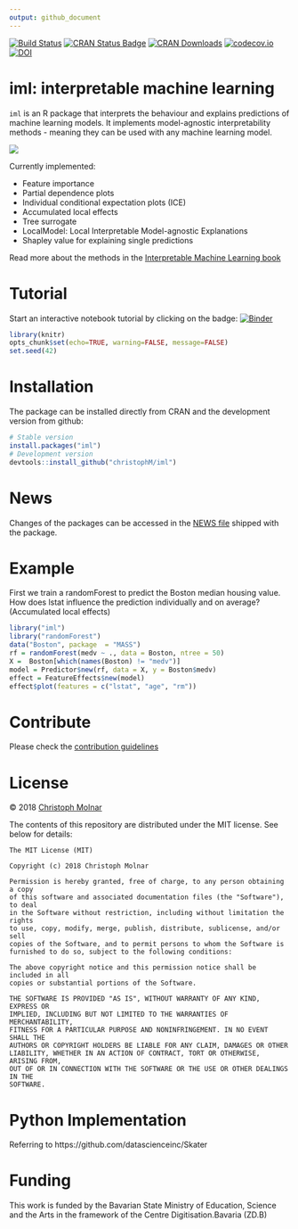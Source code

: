 ```yaml
---
output: github_document
---
```

[![Build Status](https://travis-ci.org/christophM/iml.svg?branch=master)](https://travis-ci.org/christophM/iml)
[![CRAN Status Badge](http://www.r-pkg.org/badges/version/iml)](https://CRAN.R-project.org/package=iml)
[![CRAN Downloads](http://cranlogs.r-pkg.org/badges/grand-total/iml)](https://cran.rstudio.com/web/packages/iml/index.html)
[![codecov.io](https://codecov.io/github/christophM/iml/coverage.svg?branch=master)](https://codecov.io/github/christophM/iml?branch=master)
[![DOI](http://joss.theoj.org/papers/10.21105/joss.00786/status.svg)](https://doi.org/10.21105/joss.00786)



# iml: interpretable machine learning
 `iml ` is an R package that interprets the behaviour and explains predictions of machine learning models.
 It implements model-agnostic interpretability methods - meaning they can be used with any machine learning model.

![](iml.png)

 Currently implemented: 
 
 - Feature importance
 - Partial dependence plots
 - Individual conditional expectation plots (ICE)
 - Accumulated local effects
 - Tree surrogate
 - LocalModel: Local Interpretable Model-agnostic Explanations
 - Shapley value for explaining single predictions
 
Read more about the methods in the [Interpretable Machine Learning book](https://christophm.github.io/interpretable-ml-book/agnostic.html)

# Tutorial
Start an interactive notebook tutorial by clicking on the badge: [![Binder](http://mybinder.org/badge.svg)](http://beta.mybinder.org/v2/gh/christophM/iml/master?filepath=./notebooks/tutorial-intro.ipynb)

```r
library(knitr)
opts_chunk$set(echo=TRUE, warning=FALSE, message=FALSE)
set.seed(42)
```

# Installation 
The package can be installed directly from CRAN and the development version from github:
```r
# Stable version
install.packages("iml")
# Development version
devtools::install_github("christophM/iml")
```

# News
Changes of the packages can be accessed in the [NEWS file](https://github.com/christophM/iml/blob/master/NEWS.md) shipped with the package.

# Example

First we train a randomForest to predict the Boston median housing value. How does lstat influence the prediction individually and on average? (Accumulated local effects)
```r
library("iml")
library("randomForest")
data("Boston", package  = "MASS")
rf = randomForest(medv ~ ., data = Boston, ntree = 50)
X =  Boston[which(names(Boston) != "medv")]
model = Predictor$new(rf, data = X, y = Boston$medv)
effect = FeatureEffects$new(model)
effect$plot(features = c("lstat", "age", "rm"))
```

# Contribute
Please check the [contribution guidelines](CONTRIBUTING.md)

# License

&copy; 2018 [Christoph Molnar](https://christophm.github.io/)

The contents of this repository are distributed under the MIT license. See
below for details:
```
The MIT License (MIT)

Copyright (c) 2018 Christoph Molnar

Permission is hereby granted, free of charge, to any person obtaining a copy
of this software and associated documentation files (the "Software"), to deal
in the Software without restriction, including without limitation the rights
to use, copy, modify, merge, publish, distribute, sublicense, and/or sell
copies of the Software, and to permit persons to whom the Software is
furnished to do so, subject to the following conditions:

The above copyright notice and this permission notice shall be included in all
copies or substantial portions of the Software.

THE SOFTWARE IS PROVIDED "AS IS", WITHOUT WARRANTY OF ANY KIND, EXPRESS OR
IMPLIED, INCLUDING BUT NOT LIMITED TO THE WARRANTIES OF MERCHANTABILITY,
FITNESS FOR A PARTICULAR PURPOSE AND NONINFRINGEMENT. IN NO EVENT SHALL THE
AUTHORS OR COPYRIGHT HOLDERS BE LIABLE FOR ANY CLAIM, DAMAGES OR OTHER
LIABILITY, WHETHER IN AN ACTION OF CONTRACT, TORT OR OTHERWISE, ARISING FROM,
OUT OF OR IN CONNECTION WITH THE SOFTWARE OR THE USE OR OTHER DEALINGS IN THE
SOFTWARE.
```


# Python Implementation
Referring to https://github.com/datascienceinc/Skater


# Funding
This work is funded by the Bavarian State Ministry of Education, Science and the Arts in the framework of the Centre Digitisation.Bavaria (ZD.B)

